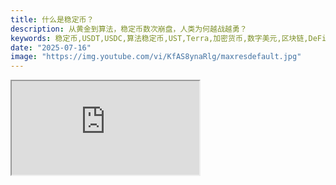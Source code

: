 ```yaml
---
title: 什么是稳定币？
description: 从黄金到算法，稳定币数次崩盘，人类为何越战越勇？
keywords: 稳定币,USDT,USDC,算法稳定币,UST,Terra,加密货币,数字美元,区块链,DeFi,BitUSD,稳定币监管,稳定币机制,加密市场
date: "2025-07-16"
image: "https://img.youtube.com/vi/KfAS8ynaRlg/maxresdefault.jpg"
---
```


<div style={{ position: 'relative', paddingBottom: '56.25%', height: 0, overflow: 'hidden' }}>
  <iframe 
    src="https://www.youtube.com/embed/KfAS8ynaRlg?si=gxob-VAPQN__UVfl" 
    title="什么是稳定币？从黄金到算法稳定币发展历程详解 小鱼币币机 fishbbg" 
    style={{ 
      position: 'absolute', 
      top: 0, 
      left: 0, 
      width: '100%', 
      height: '100%',
      border: 'none',
      borderRadius: '8px'
    }}
    allow="accelerometer; autoplay; clipboard-write; encrypted-media; gyroscope; picture-in-picture; web-share" 
    referrerPolicy="strict-origin-when-cross-origin" 
    allowFullScreen
  />
</div>

## 本期视频内容

本期视频，小鱼将深入探索稳定币的发展历程、创新与危机。从早期的  BitUSD，到市场主流的 USDT、USDC，再到引发巨大争议的算法稳定币  UST。

这些数字美元如何改变了加密市场的流动性格局？  
为什么稳定币既是行业基础设施，又可能成为系统性风险？  
在监管收紧的大环境下，稳定币的未来将走向何方？  
算法稳定币的多次崩盘教会了我们什么？我们是否应该放弃这一探索方向？

📌 本期内容涵盖：  
 - 稳定币的起源与发展历程
 - 三大类稳定币的机制与优缺点分析
 - Terra UST 崩盘事件深度复盘
 - 全球稳定币监管态势最新变化
 - 算法稳定币的未来展望